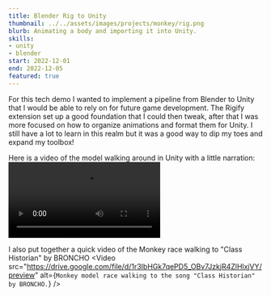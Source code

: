```yaml
---
title: Blender Rig to Unity
thumbnail: ../../assets/images/projects/monkey/rig.png
blurb: Animating a body and importing it into Unity.
skills:
- unity
- blender
start: 2022-12-01
end: 2022-12-05
featured: true
---
```


For this tech demo I wanted to implement a pipeline from Blender to Unity that I would be able to rely on for future game development. The Rigify extension set up a good foundation that I could then tweak, after that I was more focused on how to organize animations and format them for Unity. I still have a lot to learn in this realm but it was a good way to dip my toes and expand my toolbox!

Here is a video of the model walking around in Unity with a little narration:
<Video src="https://drive.google.com/file/d/1XLKw6tDK4INNpwy9vH808qmGh-8Z3HJY/preview" alt="Demo of rigged monkey walking around a scene in blender." />

I also put together a quick video of the Monkey race walking to "Class Historian" by BRONCHO
<Video src="https://drive.google.com/file/d/1r3IbHGk7qePD5_OBv7JzkjR4ZlHlxjVY/preview" alt={`Monkey model race walking to the song "Class Historian" by BRONCHO.`} />
